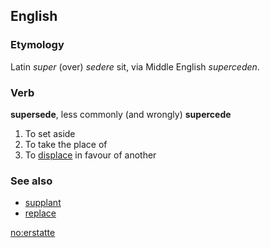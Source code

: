 ==English==

===Etymology===
Latin ''super'' (over) ''sedere'' sit, via Middle English ''superceden''.

===Verb===
'''supersede''', less commonly (and wrongly) '''supercede'''

# To set aside
# To take the place of
# To [[displace]] in favour of another


===See also===
* [[supplant]]
* [[replace]]
[[no:erstatte]]